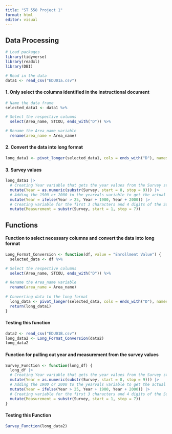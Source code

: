 ```yaml
---
title: "ST 558 Project 1"
format: html
editor: visual
---
```


## Data Processing

```r
# Load packages
library(tidyverse)
library(readxl)
library(DBI)
```

```r
# Read in the data
data1 <- read_csv("EDU01a.csv")
```

#### 1. Only select the columns identified in the instructional document

```r
# Name the data frame
selected_data1 <- data1 %>%

# Select the respective columns
  select(Area_name, STCOU, ends_with("D")) %>%

# Rename the Area_name variable
  rename(area_name = Area_name)
```

#### 2. Convert the data into long format

```r
long_data1 <- pivot_longer(selected_data1, cols = ends_with("D"), names_to = "Survey", values_to = "Enrollment Value")
```

#### 3. Survey values

```r
long_data1 |>
  # Creating Year variable that gets the year values from the Survey string
  mutate(Year = as.numeric(substr(Survey, start = 8, stop = 9))) |>
  # Adding the 1900 or 2000 to the yearvals variable to get the actual year and overwriting that variable
  mutate(Year = ifelse(Year > 25, Year + 1900, Year + 2000)) |>
  # Creating variable for the first 3 characters and 4 digits of the Survey string
  mutate(Measurement = substr(Survey, start = 1, stop = 7))
```

## Functions

#### Function to select necessary columns and convert the data into long format

```r
Long_Format_Conversion <- function(df, value = "Enrollment Value") {
  selected_data <- df %>%

# Select the respective columns
  select(Area_name, STCOU, ends_with("D")) %>%

# Rename the Area_name variable
  rename(area_name = Area_name)
  
# Converting data to the long format
  long_data <- pivot_longer(selected_data, cols = ends_with("D"), names_to = "Survey", values_to = value)
  return(long_data1)
}
```

#### Testing this function

```r
data2 <- read_csv("EDU01B.csv")
long_data2 <- Long_Format_Conversion(data2)
long_data2
```

#### Function for pulling out year and measurement from the survey values

```r
Survey_Function <- function(long_df) {
  long_df |>
  # Creating Year variable that gets the year values from the Survey string
  mutate(Year = as.numeric(substr(Survey, start = 8, stop = 9))) |>
  # Adding the 1900 or 2000 to the yearvals variable to get the actual year and overwriting that variable
  mutate(Year = ifelse(Year > 25, Year + 1900, Year + 2000)) |>
  # Creating variable for the first 3 characters and 4 digits of the Survey string
  mutate(Measurement = substr(Survey, start = 1, stop = 7))
}
```

#### Testing this Function

```r
Survey_Function(long_data2)
```









